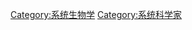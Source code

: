 {{Commonscat|Systems biologists}}

[[Category:系统生物学|Category:系统生物学]]
[[Category:系统科学家|Category:系统科学家]]